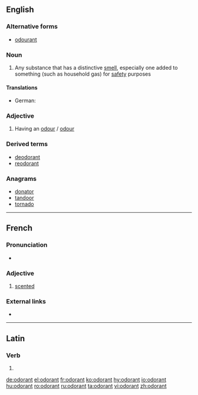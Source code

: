 ==English==

===Alternative forms===
* [[odourant]]

===Noun===
{{en-noun}}

# Any substance that has a distinctive [[smell]], especially one added to something (such as household gas) for [[safety]] purposes

====Translations====
{{trans-top|substance with distinctive smell}}
* German: {{t|de|Odoriermittel|n}}
{{trans-mid}}
{{trans-bottom}}

===Adjective===
{{en-adj}}

# Having an [[odour]] / [[odour]]

===Derived terms===
* [[deodorant]]
* [[reodorant]]

===Anagrams===
* [[donator#English|donator]]
* [[tandoor#English|tandoor]]
* [[tornado#English|tornado]]

----

==French==

===Pronunciation===
* {{audio|Fr-odorant.ogg|Audio|lang=fr}}

===Adjective===
{{fr-adj}}

# [[scented]]

===External links===
* {{R:TLFi}}

----

==Latin==

===Verb===
{{la-verb-form|odōrant}}

# {{conjugation of|odōrō||3|p|pres|act|ind|lang=la}}

[[de:odorant]]
[[el:odorant]]
[[fr:odorant]]
[[ko:odorant]]
[[hy:odorant]]
[[io:odorant]]
[[hu:odorant]]
[[ro:odorant]]
[[ru:odorant]]
[[ta:odorant]]
[[vi:odorant]]
[[zh:odorant]]